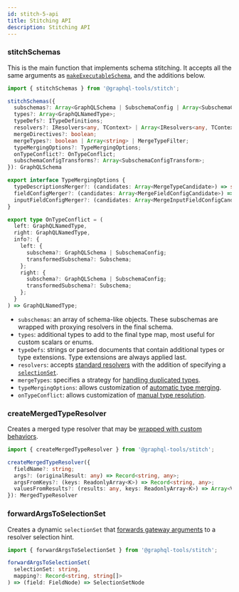 ```yaml
---
id: stitch-5-api
title: Stitching API
description: Stitching API
---
```


### stitchSchemas

This is the main function that implements schema stitching. It accepts all the same arguments as [`makeExecutableSchema`](/docs/generate-schema/), and the additions below.

```ts
import { stitchSchemas } from '@graphql-tools/stitch';

stitchSchemas({
  subschemas?: Array<GraphQLSchema | SubschemaConfig | Array<SubschemaConfig>>;
  types?: Array<GraphQLNamedType>;
  typeDefs?: ITypeDefinitions;
  resolvers?: IResolvers<any, TContext> | Array<IResolvers<any, TContext>>;
  mergeDirectives?: boolean;
  mergeTypes?: boolean | Array<string> | MergeTypeFilter;
  typeMergingOptions?: TypeMergingOptions;
  onTypeConflict?: OnTypeConflict;
  subschemaConfigTransforms?: Array<SubschemaConfigTransform>;
}): GraphQLSchema

export interface TypeMergingOptions {
  typeDescriptionsMerger?: (candidates: Array<MergeTypeCandidate>) => string;
  fieldConfigMerger?: (candidates: Array<MergeFieldConfigCandidate>) => GraphQLFieldConfig<any, any>;
  inputFieldConfigMerger?: (candidates: Array<MergeInputFieldConfigCandidate>) => GraphQLInputFieldConfig;
}

export type OnTypeConflict = (
  left: GraphQLNamedType,
  right: GraphQLNamedType,
  info?: {
    left: {
      subschema?: GraphQLSchema | SubschemaConfig;
      transformedSubschema?: Subschema;
    };
    right: {
      subschema?: GraphQLSchema | SubschemaConfig;
      transformedSubschema?: Subschema;
    };
  }
) => GraphQLNamedType;
```

- `subschemas`: an array of schema-like objects. These subschemas are wrapped with proxying resolvers in the final schema.
- `types`: additional types to add to the final type map, most useful for custom scalars or enums.
- `typeDefs`: strings or parsed documents that contain additional types or type extensions. Type extensions are always applied last.
- `resolvers`: accepts [standard resolvers](/docs/resolvers/) with the addition of specifying a [`selectionSet`](/docs/stitch-4-schema-extensions#selectionset).
- `mergeTypes`: specifies a strategy for [handling duplicated types](/docs/stitch-1-combining-schemas#duplicate-types).
- `typeMergingOptions`: allows customization of [automatic type merging](/docs/stitch-1-combining-schemas#automatic-merge).
- `onTypeConflict`: allows customization of [manual type resolution](/docs/stitch-1-combining-schemas#manual-resolution).

### createMergedTypeResolver

Creates a merged type resolver that may be [wrapped with custom behaviors](/docs/stitch-2-type-merging#wrapped-resolvers).

```ts
import { createMergedTypeResolver } from '@graphql-tools/stitch';

createMergedTypeResolver({
  fieldName?: string;
  args?: (originalResult: any) => Record<string, any>;
  argsFromKeys?: (keys: ReadonlyArray<K>) => Record<string, any>;
  valuesFromResults?: (results: any, keys: ReadonlyArray<K>) => Array<V>;
}): MergedTypeResolver
```

### forwardArgsToSelectionSet

Creates a dynamic `selectionSet` that [forwards gateway arguments](/docs/stitch-4-schema-extensions#via-selectionset) to a resolver selection hint.

```ts
import { forwardArgsToSelectionSet } from '@graphql-tools/stitch';

forwardArgsToSelectionSet(
  selectionSet: string,
  mapping?: Record<string, string[]>
) => (field: FieldNode) => SelectionSetNode
```
